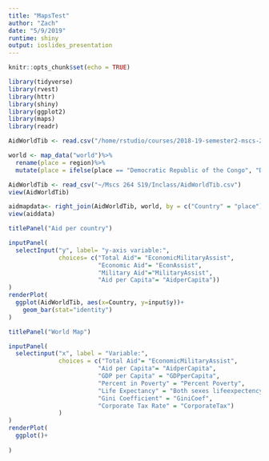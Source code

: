 ```yaml
---
title: "MapsTest"
author: "Zach"
date: "5/9/2019"
runtime: shiny
output: ioslides_presentation
---
```


```r
knitr::opts_chunk$set(echo = TRUE)
```

```r
library(tidyverse)
library(rvest)
library(httr)
library(shiny)
library(ggplot2)
library(maps)
library(readr)
```

```r
AidWorldTib <- read.csv("/home/rstudio/courses/2018-19-semester2-mscs-264/Inclass/AidWorldTib.csv")

world <- map_data("world")%>% 
  rename(place = region)%>%
  mutate(place = ifelse(place == "Democratic Republic of the Congo", "DRC", place))

AidWorldTib <- read_csv("~/Mscs 264 S19/Inclass/AidWorldTib.csv")
view(AidWorldTib)

aidmapdata<- right_join(AidWorldTib, world, by = c("Country" = "place"))
view(aiddata)

```

```r
titlePanel("Aid per country")

inputPanel(
  selectInput("y", label= "y-axis variable:",
              choices= c("Total Aid"= "EconomicMilitaryAssist",
                         "Economic Aid"= "EconAssist",
                         "Military Aid"="MilitaryAssist",
                         "Aid per Capita"= "AidperCapita"))
)
renderPlot(
  ggplot(AidWorldTib, aes(x=Country, y=input$y))+
    geom_bar(stat="identity")
)

titlePanel("World Map")

inputPanel(
  selectinput("x", label = "Variable:",
              choices = c("Total Aid"= "EconomicMilitaryAssist",
                         "Aid per Capita"= "AidperCapita",
                         "GDP per Capita" = "GDPperCapita",
                         "Percent in Poverty" = "Percent Poverty",
                         "Life Expectancy" = "Both sexes lifeexpectency (HALE)",
                         "Gini Coefficient" = "GiniCoef",
                         "Corporate Tax Rate" = "CorporateTax")
              )
)
renderPlot(
  ggplot()+
    
)



```

